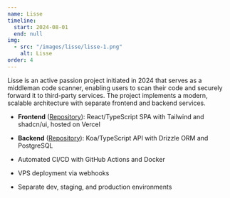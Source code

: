 ```yaml
---
name: Lisse
timeline:
  start: 2024-08-01
  end: null
img:
  - src: "/images/lisse/lisse-1.png"
    alt: Lisse
order: 4
---
```


Lisse is an active passion project initiated in 2024 that serves as a middleman code scanner, enabling users to scan their code and securely forward it to third-party services. The project implements a modern, scalable architecture with separate frontend and backend services.

- **Frontend** ([Repository](https://github.com/JoeriKaiser/lisse)): React/TypeScript SPA with Tailwind and shadcn/ui, hosted on Vercel
- **Backend** ([Repository](https://github.com/JoeriKaiser/lisse-api)): Koa/TypeScript API with Drizzle ORM and PostgreSQL

- Automated CI/CD with GitHub Actions and Docker
- VPS deployment via webhooks
- Separate dev, staging, and production environments